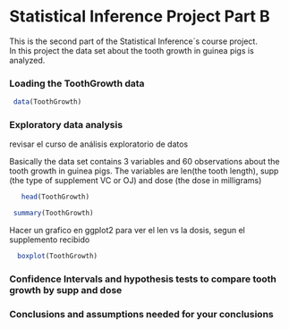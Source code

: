 Statistical Inference Project Part B
========================================================

This is the second part of the Statistical Inference´s course project.  
In this project the data set about the tooth growth in guinea pigs is analyzed. 

### Loading the ToothGrowth data
```r

 data(ToothGrowth)
```
### Exploratory data analysis

revisar el curso de análisis exploratorio de datos

Basically the data set contains 3 variables and 60 observations about the tooth growth in guinea pigs.
The variables are  len(the tooth length), supp  (the type of supplement VC or OJ) and dose (the dose in
milligrams)

```r

   head(ToothGrowth)
```

```r

 summary(ToothGrowth)

```
Hacer un grafico en ggplot2 para ver el len vs la dosis, segun el supplemento recibido
```r
  boxplot(ToothGrowth)
```

### Confidence Intervals and hypothesis tests to compare tooth growth by supp and dose
 
### Conclusions and assumptions needed for your conclusions
 
